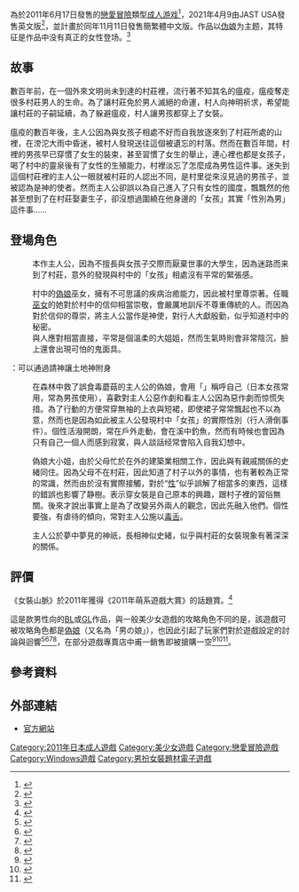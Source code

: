{{Infobox animanga/Headerofja
|title= 女裝山脈
|image= Joso Sanmyaku.jpg
|size= 263px
|caption= 
|japanese= 女装山脈
|english= Tomgirls of the Mountains
|kana= じょそうさんみゃく
|romaji= Josou Sanmyaku
|genre= 戀愛
}}
{{Infobox animanga/Game
|標題=
|類型=[[戀愛冒險|戀愛冒險]]
|使用平台=Windows 2000/XP/Vista/7/8/10
|遊戲引擎=
|開發團隊=腦内彼女
|代理商=腦内彼女<br />JAST USA（中英文版）
|製作人=
|監製=西田一
|腳本=芳井一、西田一
|程式=
|音樂=磯村カイ
|美術=あおぎりぺんた
|遊戲人數=1
|發售日=2011年6月17日<br />2021年4月9日（英文版）<br />2021年11月11日（中文版）
|對象年齡=18禁
|結局數=7
}}
{{Infobox animanga/Footerofja}}
{{日本作品|女裝山脈|女装山脈}}為{{link-ja|腦内彼女|ベースユニット}}於2011年6月17日發售的[[戀愛冒險|戀愛冒險]]類型[[日本成人游戏|成人游戏]]<ref>{{cite web |title=とんがりギャルゲー紀行 第115回：女装山脈 |url=https://maedahiroyuki.com/20200723-%e3%81%a8%e3%82%93%e3%81%8c%e3%82%8a%e3%82%ae%e3%83%a3%e3%83%ab%e3%82%b2%e3%83%bc%e7%b4%80%e8%a1%8c%e3%80%80%e7%ac%ac115%e5%9b%9e%ef%bc%9a%e5%a5%b3%e8%a3%85%e5%b1%b1%e8%84%88/ |website=電脳世界のひみつ基地 |language=ja |date=2020-07-23 |access-date=2021-06-11 |archive-date=2021-06-11 |archive-url=https://web.archive.org/web/20210611115054/https://maedahiroyuki.com/20200723-%E3%81%A8%E3%82%93%E3%81%8C%E3%82%8A%E3%82%AE%E3%83%A3%E3%83%AB%E3%82%B2%E3%83%BC%E7%B4%80%E8%A1%8C%E3%80%80%E7%AC%AC115%E5%9B%9E%EF%BC%9A%E5%A5%B3%E8%A3%85%E5%B1%B1%E8%84%88/ |dead-url=no }}</ref>，2021年4月9由JAST USA發售英文版<ref>{{cite web |title=Tomgirls of the Mountains - Josou Sanmyaku - Release Date Announcement |url=https://www.animenewsnetwork.com/press-release/2021-04-02/tomgirls-of-the-mountains-josou-sanmyaku-release-date-announcement/.171407 |website=Anime News Network |language=en |date=2021-04-02 |access-date=2021-06-11 |archive-date=2021-06-11 |archive-url=https://web.archive.org/web/20210611110114/https://www.animenewsnetwork.com/press-release/2021-04-02/tomgirls-of-the-mountains-josou-sanmyaku-release-date-announcement/.171407 |dead-url=no }}</ref>，並計畫於同年11月11日發售簡繁體中文版。作品以[[伪娘|伪娘]]为主题，其特征是作品中没有真正的女性登场。<ref name="moegameaward2011">{{Cite web|date=|url=http://moe-gameaward.com/2011/wadai.html|title=萌えゲーアワード 2011年度 受賞タイトル発表|publisher=|accessdate=2012-09-10|archiveurl=https://web.archive.org/web/20131030154358/http://www.moe-gameaward.com/2011/wadai.html|archivedate=2013-10-30|dead-url=yes}}</ref>

==故事==
數百年前，在一個外來文明尚未到達的村莊裡，流行著不知其名的瘟疫，瘟疫奪走很多村莊男人的生命。為了讓村莊免於男人滅絕的命運，村人向神明祈求，希望能讓村莊的子嗣延續，為了躲避瘟疫，村人讓男孩都穿上了女裝。

瘟疫的數百年後，主人公因為與女孩子相處不好而自我放逐來到了村莊所處的山裡，在滂沱大雨中昏迷，被村人發現送往這個被遺忘的村落。然而在數百年間，村裡的男孩早已穿慣了女生的裝束，甚至習慣了女生的舉止，連心裡也都是女孩子，喝了村中的靈泉後有了女性的生殖能力，村裡淡忘了怎麼成為男性這件事。迷失到這個村莊裡的主人公一眼就被村莊的人認出不同，是村里從來沒見過的男孩子，並被認為是神的使者。然而主人公卻誤以為自己進入了只有女性的國度，飄飄然的他甚至想到了在村莊娶妻生子，卻沒想過圍繞在他身邊的「女孩」其實「性別為男」這件事……

==登場角色==
; {{nihongo|度會行人|度會 行人|}}
: 本作主人公，因為不擅長與女孩子交際而厭棄世事的大學生，因為迷路而来到了村莊，意外的發現與村中的「女孩」相處沒有平常的緊張感。

; {{nihongo|日枝田史緒|日枝田 史緒(ひえだ ふみお)|[[聲優|聲優]]：[[小倉結衣|小倉結衣]]<ref name="character">{{cite web|url=http://www.noukano.com/3myaku/character.htm|title=Character|publisher={{lang|ja|腦内彼女}}|accessdate=2020-05-23|language=ja|archive-url=https://web.archive.org/web/20191103061417/http://www.noukano.com/3myaku/character.htm|archive-date=2019-11-03|dead-url=no}}</ref>}}
: 村中的[[偽娘|偽娘]]巫女，擁有不可思議的疾病治癒能力，因此被村里尊崇著。任職[[巫女|巫女]]的她對於村中的信仰相當崇敬，會嚴厲地訓斥不尊重傳統的人。而因為對於信仰的尊崇，將主人公當作是神使，對行人大獻殷勤，似乎知道村中的秘密。
: 與人應對相當直接，平常是個溫柔的大姐姐，然而生氣時則會非常陰沉，臉上還會出現可怕的鬼面具。
：可以通過請神讓土地神附身

; {{nihongo|曲林静樹|曲林 静樹(くるばやし しずき)|聲優：[[鈴宮まい|鈴宮まい]]<ref name="character"/>}}
: 在森林中救了誤食毒蘑菇的主人公的偽娘，會用「{{lang|ja|僕}}」稱呼自己（日本女孩常用{{lang|ja|あたし}}，{{lang|ja|僕}}常為男孩使用），喜歡對主人公惡作劇和看主人公因為惡作劇而惊慌失措。為了行動的方便常穿無袖的上衣與短裙，即使裙子常常飄起也不以為意，然而也是因為如此被主人公發現村中「女孩」的實際性別（行人滑倒事件）。個性活潑開朗，常在戶外走動，會在溪中釣魚，然而有時候也會因為只有自己一個人而感到寂寞，與人談話经常會陷入自我幻想中。

; {{nihongo|古屋敷由良|古屋敷 由良(こやしき ゆら)|聲優：[[民安ともえ|民安ともえ]]<ref name="character"/>}}
: 偽娘大小姐，由於父母忙於在外的建築業相關工作，因此與有親戚關係的史緒同住。因為父母不在村莊，因此知道了村子以外的事情，也有著較為正常的常識，然而由於沒有實際接觸，對於“[[性|性]]”似乎誤解了相當多的東西，這樣的錯誤也影響了静樹。表示穿女裝是自己原本的興趣，跟村子裡的習俗無關。後來才說出事實上是為了改變另外兩人的觀念，因此先融入他們。個性要強，有虐待的傾向，常對主人公施以[[毒舌|毒舌]]。

; {{nihongo|巖神|巖神|}}
: 主人公於夢中夢見的神祇，長相神似史緒，似乎與村莊的女裝現象有著深深的關係。

==評價==
《女裝山脈》於2011年獲得《2011年萌系遊戲大賞》的話題賞。<ref name="話題賞">{{cite web|url=http://moe-gameaward.com/prize/2011/silver.html|title=萌えゲーアワード  2011年度 受賞タイトル発表|publisher=萌えゲーアワード実行委員会|date=2011|accessdate=2014年5月7日|language=Ja|archive-url=https://web.archive.org/web/20140506083210/http://moe-gameaward.com/prize/2011/silver.html|archive-date=2014年5月6日|dead-url=no}}</ref>

這是款男性向的[[BL_(和製英語)|BL]]或[[GL|GL]]作品，與一般美少女遊戲的攻略角色不同的是，該遊戲可被攻略角色都是[[偽娘|偽娘]]（又名為「男の娘」），也因此引起了玩家們對於遊戲設定的討論與迴響<ref name="討論與迴響1">{{cite web|url=http://pixiv.cc/kyuukunyan/archives/52565549.html|title=18禁ゲーム 110617 脳内彼女 女装山脈|author=Kyuukunyan|date=2011-07-19|accessdate=2012-02-11|language=ja}}{{dead link|date=2017年12月 |bot=InternetArchiveBot |fix-attempted=yes }}</ref><ref name="討論與迴響2">{{cite web|url=http://egono.com/eroge2.php?name=15148|title=女装山脈【脳内彼女】|publisher=Egono|date=2011|accessdate=2012-02-11|language=zh|archive-url=https://web.archive.org/web/20120822174239/http://egono.com/eroge2.php?name=15148|archive-date=2012-08-22|dead-url=no}}</ref><ref name="討論與迴響3">{{cite web|url=http://www.gamebase.com.tw/forum/50040/topic/92522654/1|title=恐怖（？）的遊戲：女裝山脈|publisher=遊戲基地|date=2011-03-05|accessdate=2012-02-11|language=zh|archive-url=https://web.archive.org/web/20120221012448/http://www.gamebase.com.tw/forum/50040/topic/92522654/1|archive-date=2012-02-21|dead-url=no}}</ref><ref name="討論與迴響4">{{cite web|url=http://blog.livedoor.jp/myonkui/archives/3717812.html|title=『女装山脈』面白かった名言（？）を集めてみた|date=2011-06-24|accessdate=2012-02-11|language=Ja|archive-url=https://web.archive.org/web/20110703003545/http://blog.livedoor.jp/myonkui/archives/3717812.html|archive-date=2011-07-03|dead-url=no}}</ref>，在部分遊戲專賣店中甫一銷售即被搶購一空<ref name="搶購一空1">{{cite web|url=http://blog.livedoor.jp/geek/archives/51269770.html|title=ヒロインが全てが“男の娘”美少女ゲーム　「女装山脈」がアキバ全滅だった件|publisher=秋葉原ブログ|date=2011-06-21|accessdate=2012-02-11|language=ja|archive-url=https://web.archive.org/web/20111208114657/http://blog.livedoor.jp/geek/archives/51269770.html|archive-date=2011-12-08|dead-url=no}}</ref><ref name="搶購一空2">{{cite web|url=http://forum.oiihk.com/forum.php?mod=viewthread&tid=30251&from=portal|title=世界太瘋狂了，女裝少年遊戲「女裝山脈」四天全滅|date=2011-06-21|accessdate=2011-02-11|language=zh|deadurl=yes|archiveurl=https://web.archive.org/web/20110624203413/http://forum.oiihk.com/forum.php?mod=viewthread&tid=30251&from=portal|archivedate=2011-06-24}}</ref><ref name="搶購一空3">{{cite web|url=http://news.gamme.com.tw/135906|title=男孩和偽娘啪啪啪的 Galgame 《女裝山脈》|date=2011-06-27|accessdate=2012-02-11|language=zh|archive-url=https://web.archive.org/web/20120212111119/http://news.gamme.com.tw/135906|archive-date=2012-02-12|dead-url=no}}</ref>。

==參考資料==
{{reflist|2}}

==外部連結==
* [http://www.noukano.com/3myaku/index.htm 官方網站] {{Wayback|url=http://www.noukano.com/3myaku/index.htm |date=20120215101521 }}{{ja icon}}

{{DEFAULTSORT:Josou Sanmyaku}}
[[Category:2011年日本成人遊戲|Category:2011年日本成人遊戲]]
[[Category:美少女遊戲|Category:美少女遊戲]]
[[Category:戀愛冒險遊戲|Category:戀愛冒險遊戲]]
[[Category:Windows遊戲|Category:Windows遊戲]]
[[Category:男扮女裝題材電子遊戲|Category:男扮女裝題材電子遊戲]]